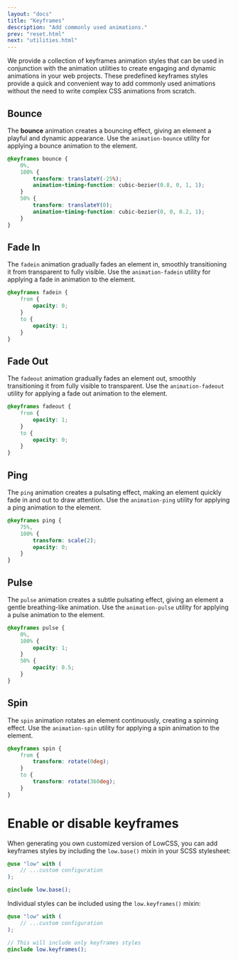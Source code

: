 ```yaml
---
layout: "docs"
title: "Keyframes"
description: "Add commonly used animations."
prev: "reset.html"
next: "utilities.html"
---
```


We provide a collection of keyframes animation styles that can be used in conjunction with the animation utilities to create engaging and dynamic animations in your web projects. These predefined keyframes styles provide a quick and convenient way to add commonly used animations without the need to write complex CSS animations from scratch.

## Bounce

The **bounce** animation creates a bouncing effect, giving an element a playful and dynamic appearance. Use the `animation-bounce` utility for applying a bounce animation to the element.

```css
@keyframes bounce {
    0%,
    100% {
        transform: translateY(-25%);
        animation-timing-function: cubic-bezier(0.8, 0, 1, 1);
    }
    50% {
        transform: translateY(0);
        animation-timing-function: cubic-bezier(0, 0, 0.2, 1);
    }
}
``` 

## Fade In

The `fadein` animation gradually fades an element in, smoothly transitioning it from transparent to fully visible. Use the `animation-fadein` utility for applying a fade in animation to the element.

```css
@keyframes fadein {
    from {
        opacity: 0;
    }
    to {
        opacity: 1;
    }
}
```

## Fade Out

The `fadeout` animation gradually fades an element out, smoothly transitioning it from fully visible to transparent. Use the `animation-fadeout` utility for applying a fade out animation to the element.

```css
@keyframes fadeout {
    from {
        opacity: 1;
    }
    to {
        opacity: 0;
    }
}
```

## Ping

The `ping` animation creates a pulsating effect, making an element quickly fade in and out to draw attention. Use the `animation-ping` utility for applying a ping animation to the element.

```css
@keyframes ping {
    75%,
    100% {
        transform: scale(2);
        opacity: 0;
    }
}
```

## Pulse

The `pulse` animation creates a subtle pulsating effect, giving an element a gentle breathing-like animation. Use the `animation-pulse` utility for applying a pulse animation to the element.

```css
@keyframes pulse {
    0%,
    100% {
        opacity: 1;
    }
    50% {
        opacity: 0.5;
    }
}
```

## Spin

The `spin` animation rotates an element continuously, creating a spinning effect. Use the `animation-spin` utility for applying a spin animation to the element.

```css
@keyframes spin {
    from {
        transform: rotate(0deg);
    }
    to {
        transform: rotate(360deg);
    }
}
```

<Separator />

# Enable or disable keyframes

When generating you own customized version of LowCSS, you can add keyframes styles by including the `low.base()` mixin in your SCSS stylesheet:

```scss
@use "low" with (
    // ...custom configuration
);

@include low.base();
```

Individual styles can be included using the `low.keyframes()` mixin:

```scss
@use "low" with (
    // ...custom configuration
);

// This will include only keyframes styles
@include low.keyframes();
```
